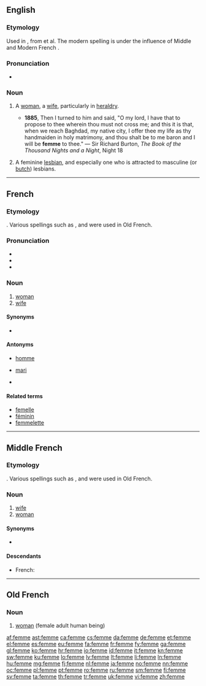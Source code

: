 {{also|fem}}
==English==

===Etymology===
Used in {{etyl|enm}}, from {{etyl|fro}} {{term|fame|lang=fro}} et al. The modern spelling is under the influence of Middle and Modern French {{term|femme|lang=fr}}.

===Pronunciation===
* {{IPA|/fɛm/}}

===Noun===
{{en-noun}}

# {{archaic|rare}} A [[woman]], a [[wife]], particularly in [[heraldry]].
#* '''1885''', Then I turned to him and said, "O my lord, I have that to propose to thee wherein thou must not cross me; and this it is that, when we reach Baghdad, my native city, I offer thee my life as thy handmaiden in holy matrimony, and thou shalt be to me baron and I will be '''femme''' to thee." — Sir Richard Burton, ''The Book of the Thousand Nights and a Night'', Night 18
# {{slang|LGBT}} A feminine [[lesbian]], and especially one who is attracted to masculine (or [[butch]]) lesbians.

----

==French==

===Etymology===
{{etyl|la|fr}} {{term|femina|lang=la}}. Various spellings such as {{term|feme|lang=fro}}, {{term|fame|lang=fro}} and {{term|fenme|lang=fro}} were used in Old French.

===Pronunciation===
* {{audio|Fr-femme.ogg|audio}}
* {{IPA|/fam/|lang=fr}}
* {{rhymes|am|lang=fr}}

===Noun===
{{fr-noun|f}}

# [[woman]]
# [[wife]]

====Synonyms====
* {{l|fr|épouse}} {{qualifier|cognate to {{l|fr|spouse}}}}

====Antonyms====
* {{sense|female}} [[homme]]
* {{sense|wife}} [[mari]]
* {{sense|wife}} {{l|fr|époux}} {{qualifier|cognate to {{l|en|spouse}}}}

====Related terms====
* [[femelle]]
* [[féminin]]
* [[femmelette]]

----

==Middle French==

===Etymology===
{{etyl|la|frm}} {{term|femina|lang=la}}. Various spellings such as {{term|feme|lang=fro}}, {{term|fame|lang=fro}} and {{term|fenme|lang=fro}} were used in Old French.

===Noun===
{{frm-noun|f}}

# [[wife]]
# [[woman]] {{gloss|female adult human being}}

====Synonyms====
* {{sense|woman}} {{l/frm|dame}}

====Descendants====
* French: {{l|fr|femme}}

----

==Old French==

===Noun===
{{fro-noun|f}}

# [[woman]] (female adult human being)

[[af:femme]]
[[ast:femme]]
[[ca:femme]]
[[cs:femme]]
[[da:femme]]
[[de:femme]]
[[et:femme]]
[[el:femme]]
[[es:femme]]
[[eu:femme]]
[[fa:femme]]
[[fr:femme]]
[[fy:femme]]
[[ga:femme]]
[[gl:femme]]
[[ko:femme]]
[[hr:femme]]
[[io:femme]]
[[id:femme]]
[[it:femme]]
[[kn:femme]]
[[sw:femme]]
[[ku:femme]]
[[lo:femme]]
[[lv:femme]]
[[lt:femme]]
[[li:femme]]
[[ln:femme]]
[[hu:femme]]
[[mg:femme]]
[[fj:femme]]
[[nl:femme]]
[[ja:femme]]
[[no:femme]]
[[nn:femme]]
[[oc:femme]]
[[pl:femme]]
[[pt:femme]]
[[ro:femme]]
[[ru:femme]]
[[sm:femme]]
[[fi:femme]]
[[sv:femme]]
[[ta:femme]]
[[th:femme]]
[[tr:femme]]
[[uk:femme]]
[[vi:femme]]
[[zh:femme]]